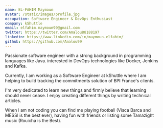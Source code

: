 ```yaml
---
name: EL-FAHIM Maymoun
avatar: /static/images/profile.jpg
occupation: Software Engineer & DevOps Enthusiast
company: kShuttle
email: elfahim.maymoun99@gmail.com
twitter: https://twitter.com/Amalou88188197
linkedin: https://www.linkedin.com/in/maymoun-elfahim/
github: https://github.com/Amalou99
---
```


Passionate software engineer with a strong background in programming languages like Java. interested in DevOps technologies like Docker, Jenkins and Kafka.

Currently, I am working as a Software Engineer at kShuttle where I am helping to build tracking the commitments solution of BPI France's clients.

I'm very dedicated to learn new things and firmly believe that learning should never cease. I enjoy creating different things by writing technical articles.

When I am not coding you can find me playing football (Visca Barca and MESSI is the best ever), having fun with friends or listing some Tamazight music (Rouicha is the Best).
